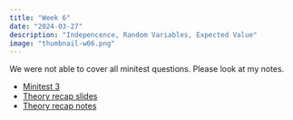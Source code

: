 ```yaml
---
title: "Week 6"
date: "2024-03-27"
description: "Indepencence, Random Variables, Expected Value"
image: "thumbnail-w06.png"
---
```


::: {.callout-note}
We were not able to cover all minitest questions. Please look at my notes.
:::

- [Minitest 3](minitest-3.pdf)
- [Theory recap slides](anp-w06.pdf)
- [Theory recap notes](anp-notes-w06.pdf)